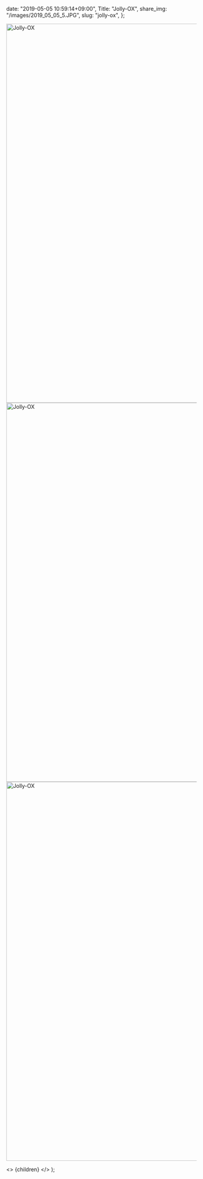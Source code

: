 
  date: "2019-05-05 10:59:14+09:00",
  Title: "Jolly-OX",
  share_img: "/images/2019_05_05_5.JPG",
  slug: "jolly-ox",
};

<img src="/images/2019_05_05_4.JPG" alt="Jolly-OX" width="1500" height="1000" loading="lazy" />

<img src="/images/2019_05_05_5.JPG" alt="Jolly-OX" width="1500" height="1000" loading="lazy" />

<img src="/images/2019_05_05_6.JPG" alt="Jolly-OX" width="1500" height="1000" loading="lazy" />

  <>
    <Head>
      <title>{meta.Title} | 異郷好実</title>
    </Head>
    <PostLayout meta={meta}>{children}</PostLayout>
  </>
);
